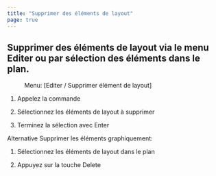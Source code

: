 ```yaml
---
title: "Supprimer des éléments de layout"
page: true
---
```

## Supprimer des &#233;l&#233;ments de layout via le menu Editer ou par s&#233;lection des &#233;l&#233;ments dans le plan.
<GeoMapper>
 <Menu> Menu: [Editer / Supprimer élément de layout] </Menu> 


1.  Appelez la commande


2.  S&#233;lectionnez les &#233;l&#233;ments de layout &#224; supprimer


3.  Terminez la s&#233;lection avec <Border>Enter</Border> 



Alternative
 Supprimer les &#233;l&#233;ments graphiquement:

1.  S&#233;lectionnez les &#233;l&#233;ments de layout dans le plan


2.  Appuyez sur la touche <Border>Delete</Border> 



</GeoMapper>

